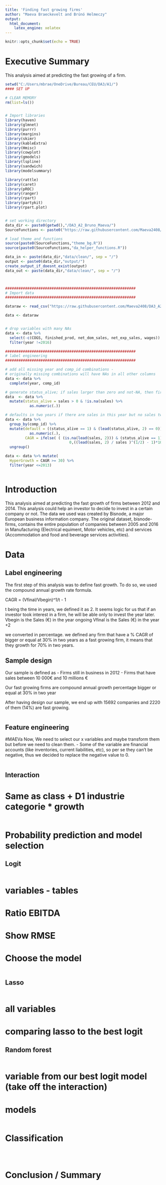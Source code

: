 ```yaml
---
title: 'Finding fast growing firms'
author: "Maeva Braeckevelt and Brúnó Helmeczy"
output:
  html_document:
    latex_engine: xelatex
---
```


```r
knitr::opts_chunk$set(echo = TRUE)
```
# Executive Summary
This analysis aimed at predicting the fast growing of a firm.


```r
setwd("C:/Users/mbrae/OneDrive/Bureau/CEU/DA3/A1/")
#### SET UP

# CLEAR MEMORY
rm(list=ls())


# Import libraries
library(haven)
library(glmnet)
library(purrr)
library(margins)
library(skimr)
library(kableExtra)
library(Hmisc)
library(cowplot)
library(gmodels) 
library(lspline)
library(sandwich)
library(modelsummary)

library(rattle)
library(caret)
library(pROC)
library(ranger)
library(rpart)
library(partykit)
library(rpart.plot)


# set working directory
data_dir <- paste0(getwd(),"/DA3_A2_Bruno_Maeva/")
SourceFunctions <- paste0("https://raw.githubusercontent.com/Maeva2408/DA3_A2_Bruno_Maeva/main/code/functions/")

# load theme and functions
source(paste0(SourceFunctions,"theme_bg.R"))
source(paste0(SourceFunctions,"da_helper_functions.R"))

data_in <- paste(data_dir,"data/clean/", sep = "/")
output <- paste0(data_dir,"output/")
create_output_if_doesnt_exist(output)
data_out <- paste(data_dir,"data/clean/", sep = "/")



###########################################################
# Import data
###########################################################

dataraw <- read_csv("https://raw.githubusercontent.com/Maeva2408/DA3_A2_Bruno_Maeva/main/data/clean/cs_bisnode_panel.csv")

data <- dataraw


# drop variables with many NAs
data <- data %>%
  select(-c(COGS, finished_prod, net_dom_sales, net_exp_sales, wages)) %>%
  filter(year !=2016)

###########################################################
# label engineering
###########################################################

# add all missing year and comp_id combinations -
# originally missing combinations will have NAs in all other columns
data <- data %>%
  complete(year, comp_id)

# generate status_alive; if sales larger than zero and not-NA, then firm is alive
data  <- data %>%
  mutate(status_alive = sales > 0 & !is.na(sales) %>%
           as.numeric(.))

# defaults in two years if there are sales in this year but no sales two years later
data <- data %>%
  group_by(comp_id) %>%
  mutate(default = ((status_alive == 1) & (lead(status_alive, 2) == 0)) %>%
           as.numeric(.),
         CAGR = ifelse( ( (is.na(lead(sales, 2))) & (status_alive == 1) ),
                             0,((lead(sales, 2) / sales )^(1/2) - 1)*100) ) %>%
  ungroup()

data <- data %>% mutate(
  HyperGrowth = CAGR >= 30) %>% 
  filter(year <=2013)



```

# Introduction

This analysis aimed at predicting the fast growth of firms between 2012 and 2014. This analysis could help an investor to decide to invest in a certain company or not.
The data we used was created by Bisnode, a major European business information company. The original dataset, bisnode-firms, contains the entire population of companies between 2005 and 2016 in Manufacturing (Electrical equiment, Motor vehicles, etc) and services (Accommodation and food and beverage services activities).

# Data

## Label engineering

The first step of this analysis was to define fast growth. To do so, we used the compound annual growth rate formula. 

CAGR = (Vfinal/Vbegin)^1/t - 1 


t being the time in years, we defined it as 2. 
It seems logic for us that if an investor took interest in a firm, he will be able only to invest the year later.
Vbegin is the Sales (€) in the year ongoing
Vfinal is the Sales (€) in the year +2

we converted in percentage.
we defined any firm that have a % CAGR of bigger or equal at 30% in two years as a fast growing firm, it means that they growth for 70% in two years.

## Sample design

Our sample is defined as 
- Firms still in business in 2012
- Firms that have sales between 10 000€ and 10 millions €

Our fast growing firms are compound annual growth percentage bigger or equal at 30% in two year

After having design our sample, we end up with 15692 companies and 2220 of them (14%) are fast growing.

```r


```
## Feature engineering
#MAEVa
Now, We need to select our x variables and maybe transform them but before we need to clean them.
- Some of the variable are financial accounts (like inventories, current liabilities, etc), so per se they can't be negative, thus we decided to replace the negative value to 0.



```r

```
## Interaction
# Same as class + D1 industrie categorie * growth

```r



```
# Probability prediction and model selection


## Logit
```r

```
# variables - tables
# Ratio EBITDA
# Show RMSE
# Choose the model




```r

```

## Lasso

```r


```
# all variables
# comparing lasso to the best logit


## Random forest
```r

```
# variable from our best logit model (take off the interaction)
# models

```r

```

# Classification

```r


```


```r

```



```r

```


# Conclusion / Summary


